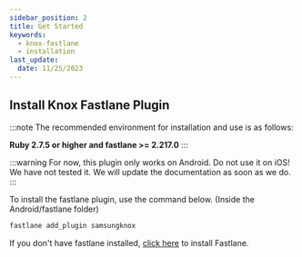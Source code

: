 ```yaml
---
sidebar_position: 2
title: Get Started
keywords:
  - knox-fastlane
  - installation
last_update:
  date: 11/25/2023
---
```


## Install Knox Fastlane Plugin

:::note
The recommended environment for installation and use is as follows:

**Ruby 2.7.5 or higher and fastlane >= 2.217.0**
:::

:::warning
For now, this plugin only works on Android. Do not use it on iOS! We have not tested it. We will update the documentation as soon as we do.
:::

To install the fastlane plugin, use the command below. (Inside the Android/fastlane folder)

```bash
fastlane add_plugin samsungknox
```

If you don't have fastlane installed, [click here](https://docs.fastlane.tools/getting-started/android/setup/) to install Fastlane.
